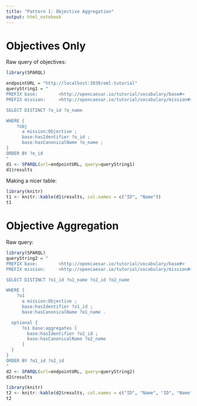 ```yaml
---
title: "Pattern 1: Objective Aggregation"
output: html_notebook
---
```


# Objectives Only

Raw query of objectives:

```r
library(SPARQL)

endpointURL = "http://localhost:3030/oml-tutorial"
queryString1 = "
PREFIX base:        <http://opencaesar.io/tutorial/vocabulary/base#>
PREFIX mission:     <http://opencaesar.io/tutorial/vocabulary/mission#>

SELECT DISTINCT ?o_id ?o_name

WHERE {
	?obj 
      a mission:Objective ;
      base:hasIdentifier ?o_id ;
      base:hasCanonicalName ?o_name ;
}
ORDER BY ?o_id
"
d1 <- SPARQL(url=endpointURL, query=queryString1)
d1$results
```

Making a nicer table:

```r
library(knitr)
t1 <- knitr::kable(d1$results, col.names = c("ID", "Name"))
t1
```



# Objective Aggregation

Raw query:

```r
library(SPARQL)
queryString2 = "
PREFIX base:        <http://opencaesar.io/tutorial/vocabulary/base#>
PREFIX mission:     <http://opencaesar.io/tutorial/vocabulary/mission#>

SELECT DISTINCT ?o1_id ?o1_name ?o2_id ?o2_name

WHERE {
	?o1
      a mission:Objective ;
      base:hasIdentifier ?o1_id ;
      base:hasCanonicalName ?o1_name .

  optional {
      ?o1 base:aggregates [
        base:hasIdentifier ?o2_id ;
        base:hasCanonicalName ?o2_name
      ]
  }
}
ORDER BY ?o1_id ?o2_id
"
d2 <- SPARQL(url=endpointURL, query=queryString2)
d2$results
```

```r
library(knitr)
t2 <- knitr::kable(d2$results, col.names = c("ID", "Name", "ID", "Name"))
t2
```